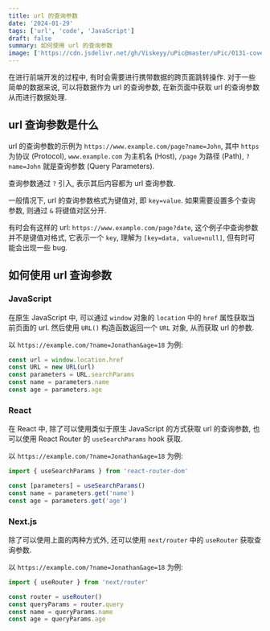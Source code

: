 ```yaml
---
title: url 的查询参数
date: '2024-01-29'
tags: ['url', 'code', 'JavaScript']
draft: false
summary: 如何使用 url 的查询参数
image: ['https://cdn.jsdelivr.net/gh/Viskeyy/uPic@master/uPic/0131-coverImg_auto_202413111954.png']
---
```


在进行前端开发的过程中, 有时会需要进行携带数据的跨页面跳转操作. 对于一些简单的数据来说, 可以将数据作为 url 的查询参数, 在新页面中获取 url 的查询参数从而进行数据处理.

## url 查询参数是什么

url 的查询参数的示例为 `https://www.example.com/page?name=John`, 其中 `https` 为协议 (Protocol), `www.example.com` 为主机名 (Host), `/page` 为路径 (Path), `?name=John` 就是查询参数 (Query Parameters).

查询参数通过 `?` 引入, 表示其后内容都为 url 查询参数.

一般情况下, url 的查询参数格式为键值对, 即 `key=value`. 如果需要设置多个查询参数, 则通过 `&` 将键值对区分开.

有时会有这样的 url: `https://www.example.com/page?date`, 这个例子中查询参数并不是键值对格式, 它表示一个 `key`, 理解为 `[key=data, value=null]`, 但有时可能会出现一些 bug.

## 如何使用 url 查询参数

### JavaScript

在原生 JavaScript 中, 可以通过 `window` 对象的 `location` 中的 `href` 属性获取当前页面的 url. 然后使用 `URL()` 构造函数返回一个 `URL` 对象, 从而获取 url 的参数.

以 `https://example.com/?name=Jonathan&age=18` 为例:

```js
const url = window.location.href
const URL = new URL(url)
const parameters = URL.searchParams
const name = parameters.name
const age = parameters.age
```

### React

在 React 中, 除了可以使用类似于原生 JavaScript 的方式获取 url 的查询参数, 也可以使用 React Router 的 `useSearchParams` hook 获取.

以 `https://example.com/?name=Jonathan&age=18` 为例:

```js
import { useSearchParams } from 'react-router-dom'

const [parameters] = useSearchParams()
const name = parameters.get('name')
const age = parameters.get('age')
```

### Next.js

除了可以使用上面的两种方式外, 还可以使用 `next/router` 中的 `useRouter` 获取查询参数.

以 `https://example.com/?name=Jonathan&age=18` 为例:

```js
import { useRouter } from 'next/router'

const router = useRouter()
const queryParams = router.query
const name = queryParams.name
const age = queryParams.age
```
